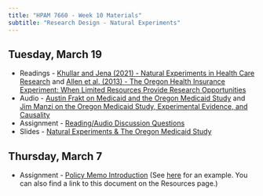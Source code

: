 ```yaml
---
title: "HPAM 7660 - Week 10 Materials"
subtitle: "Research Design - Natural Experiments"
---
```


## Tuesday, March 19

- Readings - [Khullar and Jena (2021) - Natural Experiments in Health Care Research](/materials/Khullar_Natural_Experiments.pdf) and [Allen et al. (2013) - The Oregon Health Insurance Experiment: When Limited Resources Provide Research Opportunities](/materials/Allen_OHIE.pdf)
- Audio - [Austin Frakt on Medicaid and the Oregon Medicaid Study](https://www.econtalk.org/frakt-on-medicaid-and-the-oregon-medicaid-study/) and [Jim Manzi on the Oregon Medicaid Study, Experimental Evidence, and Causality](https://www.econtalk.org/jim-manzi-on-the-oregon-medicaid-study-experimental-evidence-and-causality/)
- Assignment - [Reading/Audio Discussion Questions](/assignments/week_10_reading_questions.pdf) 
- Slides - [Natural Experiments \& The Oregon Medicaid Study](/slides/HPAM_7660_Natural_Experiments.pdf) 

## Thursday, March 7

- Assignment - [Policy Memo Introduction](https://tulane.instructure.com/courses/2275811/assignments/14495801) (See [here](/resources/Policy_Memo_Example.pdf) for an example. You can also find a link to this document on the Resources page.)


